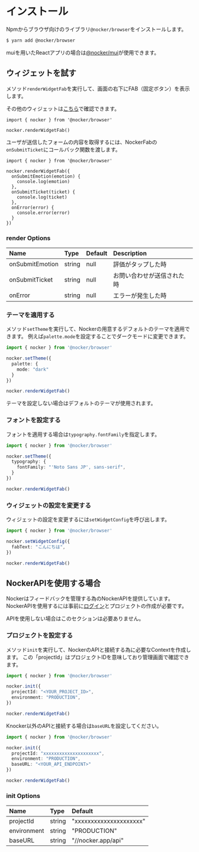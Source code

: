 # インストール

Npmからブラウザ向けのライブラリ`@nocker/browser`をインストールします。

```bash
$ yarn add @nocker/browser
```

muiを用いたReactアプリの場合は[@nocker/mui](/docs/widget/react-mui)が使用できます。

## ウィジェットを試す

メソッド`renderWidgetFab`を実行して、画面の右下にFAB（固定ボタン）を表示します。

その他のウィジェットは[こちら](https://mui.storybook.nocker.dev/?path=/story/widget--default)で確認できます。

```tsx
import { nocker } from '@nocker/browser'

nocker.renderWidgetFab()
```

ユーザが送信したフォームの内容を取得するには、NockerFabの`onSubmitTicket`にコールバック関数を渡します。

```tsx
import { nocker } from '@nocker/browser'

nocker.renderWidgetFab({
  onSubmitEmotion(emotion) {
    console.log(emotion)
  },
  onSubmitTicket(ticket) {
    console.log(ticket)
  },
  onError(error) {
    console.error(error)
  }
})
```

### render Options

Name|Type|Default|Description
:--|:--|:--|:--
onSubmitEmotion|string|null|評価がタップした時
onSubmitTicket|string|null|お問い合わせが送信された時
onError|string|null|エラーが発生した時

### テーマを適用する

メソッド`setTheme`を実行して、Nockerの用意するデフォルトのテーマを適用できます。
例えば`palette.mode`を設定することでダークモードに変更できます。

```ts
import { nocker } from '@nocker/browser'

nocker.setTheme({
  palette: {
    mode: "dark"
  }
})

nocker.renderWidgetFab()
```

テーマを設定しない場合はデフォルトのテーマが使用されます。

### フォントを設定する

フォントを適用する場合は`typography.fontFamily`を指定します。

```ts
import { nocker } from '@nocker/browser'

nocker.setTheme({
  typography: {
    fontFamily: "'Noto Sans JP', sans-serif",
  }
})

nocker.renderWidgetFab()
```

### ウィジェットの設定を変更する

ウィジェットの設定を変更するには`setWidgetConfig`を呼び出します。

```ts
import { nocker } from '@nocker/browser'

nocker.setWidgetConfig({
  fabText: "こんにちは",
})

nocker.renderWidgetFab()
```

## NockerAPIを使用する場合

Nockerはフィードバックを管理する為のNockerAPIを提供しています。
NockerAPIを使用するには事前に[ログイン](https://nocker.app)とプロジェクトの作成が必要です。

APIを使用しない場合はこのセクションは必要ありません。

### プロジェクトを設定する

メソッド`init`を実行して、NockerのAPIと接続する為に必要なContextを作成します。
この「projectId」はプロジェクトIDを意味しており管理画面で確認できます。

```ts
import { nocker } from '@nocker/browser'

nocker.init({
  projectId: "<YOUR_PROJECT_ID>",
  environment: "PRODUCTION",
})

nocker.renderWidgetFab()
```

Knocker以外のAPIと接続する場合は`baseURL`を設定してください。

```ts
import { nocker } from '@nocker/browser'

nocker.init({
  projectId: "xxxxxxxxxxxxxxxxxxxxx",
  environment: "PRODUCTION",
  baseURL: "<YOUR_API_ENDPOINT>"
})

nocker.renderWidgetFab()
```

### init Options

Name|Type|Default
:--|:--|:--
projectId|string|"xxxxxxxxxxxxxxxxxxxxx"
environment|string|"PRODUCTION"
baseURL|string|"//nocker.app/api"
